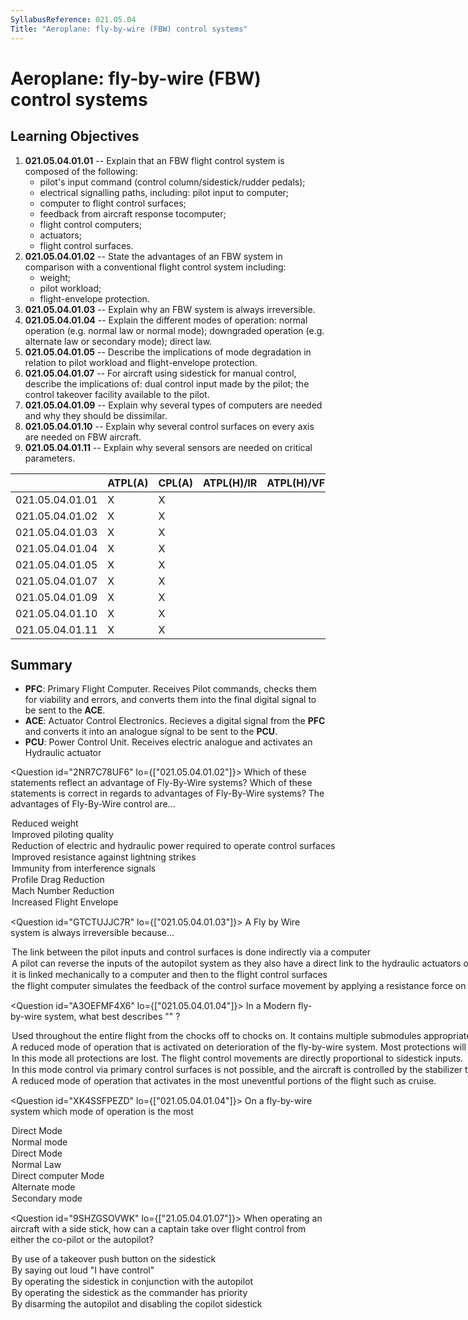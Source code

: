 ```yaml
---
SyllabusReference: 021.05.04
Title: "Aeroplane: fly-by-wire (FBW) control systems"
---
```


# Aeroplane: fly-by-wire (FBW) control systems

## Learning Objectives

1.  **021.05.04.01.01** -- Explain that an FBW flight control system is composed
    of the following:
    - pilot's input command (control column/sidestick/rudder pedals);
    - electrical signalling paths, including: pilot input to computer;
    - computer to flight control surfaces;
    - feedback from aircraft response tocomputer;
    - flight control computers;
    - actuators;
    - flight control surfaces.
2.  **021.05.04.01.02** -- State the advantages of an FBW system in comparison
    with a conventional flight control system including:
    - weight;
    - pilot workload;
    - flight-envelope protection.
3.  **021.05.04.01.03** -- Explain why an FBW system is always irreversible.
4.  **021.05.04.01.04** -- Explain the different modes of operation: normal
    operation (e.g. normal law or normal mode); downgraded operation (e.g.
    alternate law or secondary mode); direct law.
5.  **021.05.04.01.05** -- Describe the implications of mode degradation in
    relation to pilot workload and flight-envelope protection.
6.  **021.05.04.01.07** -- For aircraft using sidestick for manual control,
    describe the implications of: dual control input made by the pilot; the
    control takeover facility available to the pilot.
7.  **021.05.04.01.09** -- Explain why several types of computers are needed and
    why they should be dissimilar.
8.  **021.05.04.01.10** -- Explain why several control surfaces on every axis
    are needed on FBW aircraft.
9.  **021.05.04.01.11** -- Explain why several sensors are needed on critical
    parameters.

|                 | ATPL(A) | CPL(A) | ATPL(H)/IR | ATPL(H)/VFR | CPL(H) | IR  | CBIR(A) |
| --------------- | ------- | ------ | ---------- | ----------- | ------ | --- | ------- |
| 021.05.04.01.01 | X       | X      |            |             |        |     |         |
| 021.05.04.01.02 | X       | X      |            |             |        |     |         |
| 021.05.04.01.03 | X       | X      |            |             |        |     |         |
| 021.05.04.01.04 | X       | X      |            |             |        |     |         |
| 021.05.04.01.05 | X       | X      |            |             |        |     |         |
| 021.05.04.01.07 | X       | X      |            |             |        |     |         |
| 021.05.04.01.09 | X       | X      |            |             |        |     |         |
| 021.05.04.01.10 | X       | X      |            |             |        |     |         |
| 021.05.04.01.11 | X       | X      |            |             |        |     |         |

## Summary

- **PFC**: Primary Flight Computer. Receives Pilot commands, checks them for
  viability and errors, and converts them into the final digital signal to be
  sent to the **ACE**.
- **ACE**: Actuator Control Electronics. Recieves a digital signal from the
  **PFC** and converts it into an analogue signal to be sent to the **PCU**.
- **PCU**: Power Control Unit. Receives electric analogue and activates an
  Hydraulic actuator

<Question id="2NR7C78UF6" lo={["021.05.04.01.02"]}>
  <Text variant="oneCorrect">
    Which of these statements reflect an advantage of Fly-By-Wire systems?
  </Text>
  <Text variant="oneTwo">
    Which of these statements is correct in regards to advantages of Fly-By-Wire
    systems?
  </Text>
  <Text variant="multipleCorrect" select={5}>
    The advantages of Fly-By-Wire control are...
  </Text>
  <Option subject={[[]]}>Reduced weight</Option>
  <Option subject={[[]]}>Improved piloting quality</Option>
  <Option>
    Reduction of electric and hydraulic power required to operate control
    surfaces
  </Option>
  <Option>Improved resistance against lightning strikes</Option>
  <Option>Immunity from interference signals</Option>
  <Option>Profile Drag Reduction</Option>
  <Option subject={[[]]}>Mach Number Reduction</Option>
  <Option subject={[[]]}>Increased Flight Envelope</Option>
</Question>

<Question id="GTCTUJJC7R" lo={["021.05.04.01.03"]}>
  <Text variant="oneCorrect">
    A Fly by Wire system is always irreversible because...
  </Text>
  <Option correct>
    The link between the pilot inputs and control surfaces is done indirectly
    via a computer
  </Option>
  <Option>
    A pilot can reverse the inputs of the autopilot system as they also have a
    direct link to the hydraulic actuators of the control surfaces
  </Option>
  <Option>
    it is linked mechanically to a computer and then to the flight control
    surfaces
  </Option>
  <Option>
    the flight computer simulates the feedback of the control surface movement
    by applying a resistance force on the sidestick
  </Option>
</Question>

<Question id="A3OEFMF4X6" lo={["021.05.04.01.04"]}>
  <Text variant="oneCorrect">
    In a Modern fly-by-wire system, what best describes "<Subject />" ?
  </Text>
  <Option
    subject={[["Normal Law"], ["Normal mode"]]}
    why="Normal Mode is the Boeing equivalent to Airbus' Normal Law"
  >
    Used throughout the entire flight from the chocks off to chocks on. It
    contains multiple submodules appropriate to each phase of flight that
    transition between each other automatically.
  </Option>
  <Option
    subject={[["Alternate Law"], ["Secondary Mode"]]}
    why="Secondary Mode is the Boeing equivalent to Airbus' Alternate Law"
  >
    A reduced mode of operation that is activated on deterioration of the
    fly-by-wire system. Most protections will remain active, while some will be
    replaced by warnings to the pilot.
  </Option>
  <Option
    subject={[["Direct Law"]]}
    why="This is an 'airbus only' mode. NOTE: this is not part of the LO's"
  >
    In this mode all protections are lost. The flight control movements are
    directly proportional to sidestick inputs.
  </Option>
  <Option
    subject={[["Mechanical Backup"]]}
    why="This is an 'airbus only' mode. NOTE: this is not part of the LO's"
  >
    In this mode control via primary control surfaces is not possible, and the
    aircraft is controlled by the stabilizer trim system and rudder pedals only.
  </Option>
  <Option why="No such a thing exists">
    A reduced mode of operation that activates in the most uneventful portions
    of the flight such as cruise.
  </Option>
</Question>

<Question id="XK4SSFPEZD" lo={["021.05.04.01.04"]}>
  <Text variant="oneCorrect">
    On a fly-by-wire system which mode of operation is the most <Subject />
  </Text>
  <Option subject={[["basic"]]}>Direct Mode</Option>
  <Option subject={[["complete"]]}>Normal mode</Option>
  <Option subject={[["basic"]]}>Direct Mode</Option>
  <Option subject={[["complete"]]}>Normal Law</Option>
  <Option>Direct computer Mode</Option>
  <Option>Alternate mode</Option>
  <Option>Secondary mode</Option>
</Question>

<Question id="9SHZGSOVWK" lo={["21.05.04.01.07"]}>
  <Text variant="oneCorrect">
    When operating an aircraft with a side stick, how can a captain take over
    flight control from either the co-pilot or the autopilot?
  </Text>
  <Option subject={[[]]}>
    By use of a takeover push button on the sidestick
  </Option>
  <Option>By saying out loud "I have control"</Option>
  <Option>By operating the sidestick in conjunction with the autopilot</Option>
  <Option>By operating the sidestick as the commander has priority</Option>
  <Option>
    By disarming the autopilot and disabling the copilot sidestick
  </Option>
</Question>
